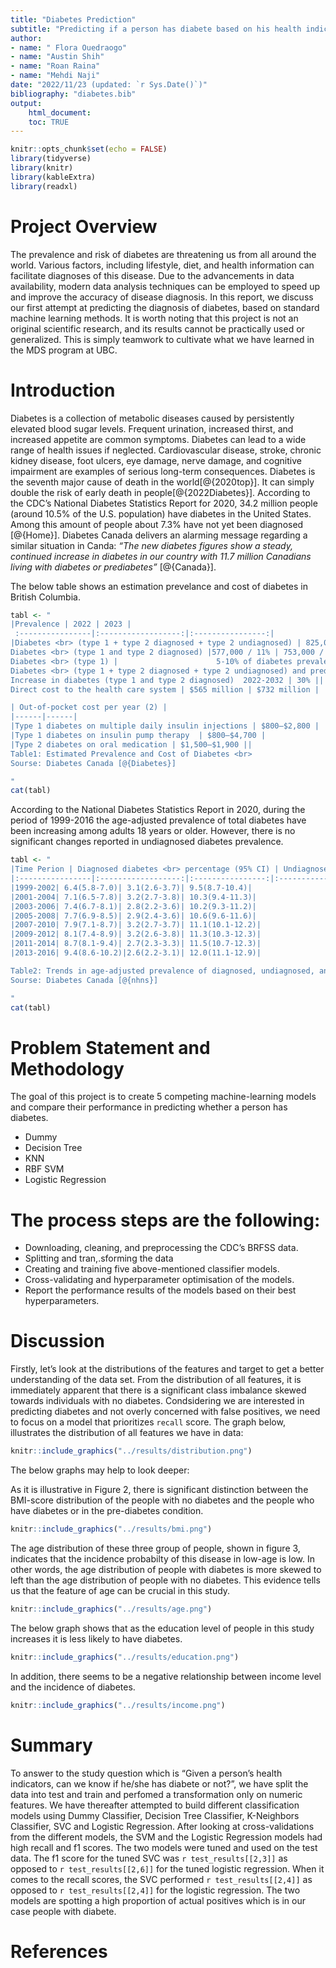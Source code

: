 ```yaml
---
title: "Diabetes Prediction"
subtitle: "Predicting if a person has diabete based on his health indicators"
author: 
- name: " Flora Ouedraogo"
- name: "Austin Shih"
- name: "Roan Raina"
- name: "Mehdi Naji"
date: "2022/11/23 (updated: `r Sys.Date()`)"
bibliography: "diabetes.bib"
output:
    html_document:
    toc: TRUE
---
```


<style>
body {
fontsize: 24pt
text-align: justify}
</style>

```r
knitr::opts_chunk$set(echo = FALSE)
library(tidyverse)
library(knitr)
library(kableExtra)
library(readxl)
```

# Project Overview
The prevalence and risk of diabetes are threatening us from all around the world. Various factors, including lifestyle, diet, and health information can facilitate diagnoses of this disease. Due to the advancements in data availability, modern data analysis techniques can be employed to speed up and improve the accuracy of disease diagnosis. In this report, we discuss our first attempt at predicting the diagnosis of diabetes, based on standard machine learning methods. 
It is worth noting that this project is not an original scientific research, and its results cannot be practically used or generalized. This is simply teamwork to cultivate what we have learned in the MDS program at UBC. 

# Introduction
Diabetes is a collection of metabolic diseases caused by persistently elevated blood sugar levels. Frequent urination, increased thirst, and increased appetite are common symptoms. Diabetes can lead to a wide range of health issues if neglected. Cardiovascular disease, stroke, chronic kidney disease, foot ulcers, eye damage, nerve damage, and cognitive impairment are examples of serious long-term consequences.
Diabetes is the seventh major cause of death in the world[@{2020top}]. It can simply double the risk of early death in people[@{2022Diabetes}]. According to the CDC’s National Diabetes Statistics Report for 2020, 34.2 million people (around 10.5% of the U.S. population) have diabetes in the United States. Among this amount of people about 7.3% have not yet been diagnosed [@{Home}]. Diabetes Canada delivers an alarming message regarding a similar situation in Canda: *"The new diabetes figures show a steady, continued increase in diabetes in our country with 11.7 million Canadians living with diabetes or prediabetes"* [@{Canada}].

The below table shows an estimation prevelance and cost of diabetes in British Columbia. 

```r

tabl <- "
|Prevalence | 2022 | 2023 |
 :----------------|:------------------:|:----------------:|
|Diabetes <br> (type 1 + type 2 diagnosed + type 2 undiagnosed) | 825,000 / 16% | 1,075,000 / 19% | 
Diabetes <br> (type 1 and type 2 diagnosed) |577,000 / 11% | 753,000 / 13% |
Diabetes <br> (type 1) |                      5-10% of diabetes prevalence||
Diabetes <br> (type 1 + type 2 diagnosed + type 2 undiagnosed) and prediabetes combined|1,636,000 / 31% |1,970,000 / 35%|
Increase in diabetes (type 1 and type 2 diagnosed)  2022-2032 | 30% ||
Direct cost to the health care system | $565 million | $732 million |

| Out-of-pocket cost per year (2) |
|------|------|
|Type 1 diabetes on multiple daily insulin injections | $800–$2,800 |
|Type 1 diabetes on insulin pump therapy  | $800–$4,700 |
|Type 2 diabetes on oral medication | $1,500–$1,900 ||
Table1: Estimated Prevalence and Cost of Diabetes <br>
Sourse: Diabetes Canada [@{Diabetes}]

"
cat(tabl) 
```

According to the National Diabetes Statistics Report in 2020, during the period of 1999-2016 the age-adjusted prevalence of total diabetes have been increasing among adults 18 years or older. However, there is no significant changes reported in undiagnosed diabetes prevalence. 

```r
tabl <- "
|Time Perion | Diagnosed diabetes <br> percentage (95% CI) | Undiagnosed diabetes <br> percentage (95% CI) | Total diabetes <br> percentage (95% CI) |
|:----------------|:------------------:|:----------------:|:---------------:|
|1999-2002| 6.4(5.8-7.0)| 3.1(2.6-3.7)| 9.5(8.7-10.4)|
|2001-2004| 7.1(6.5-7.8)| 3.2(2.7-3.8)| 10.3(9.4-11.3)|
|2003-2006| 7.4(6.7-8.1)| 2.8(2.2-3.6)| 10.2(9.3-11.2)|
|2005-2008| 7.7(6.9-8.5)| 2.9(2.4-3.6)| 10.6(9.6-11.6)|
|2007-2010| 7.9(7.1-8.7)| 3.2(2.7-3.7)| 11.1(10.1-12.2)|
|2009-2012| 8.1(7.4-8.9)| 3.2(2.6-3.8)| 11.3(10.3-12.3)|
|2011-2014| 8.7(8.1-9.4)| 2.7(2.3-3.3)| 11.5(10.7-12.3)|
|2013-2016| 9.4(8.6-10.2)|2.6(2.2-3.1)| 12.0(11.1-12.9)|

Table2: Trends in age-adjusted prevalence of diagnosed, undiagnosed, and total diabetes among adults aged 18 years or older, United States, 1999-2016 <br>
Sourse: Diabetes Canada [@{nhns}]

"
cat(tabl)
```

# Problem Statement and Methodology

The goal of this project is to create 5 competing machine-learning models and compare their performance in predicting whether a person has diabetes. 

* Dummy
* Decision Tree
* KNN
* RBF SVM
* Logistic Regression

# The process steps are the following:
* Downloading, cleaning, and preprocessing the CDC’s BRFSS data.
* Splitting and tran,.sforming the data
* Creating and training five above-mentioned classifier models. 
* Cross-validating and hyperparameter optimisation of the models.
* Report the performance results of the models based on their best hyperparameters.

#  Discussion
Firstly, let's look at the distributions of the features and target to get a better understanding of the data set. From the distribution of all features, it is immediately apparent that there is a significant class imbalance skewed towards individuals with no diabetes. Condsidering we are interested in predicting diabetes and not overly concerned with false positives, we need to focus on a model that prioritizes `recall` score. The graph below, illustrates the distribution of all features we have in data: 
```r
knitr::include_graphics("../results/distribution.png")
``` 

The below graphs may help to look deeper:

As it is illustrative in Figure 2, there is significant distinction between the BMI-score distribution of the people with no diabetes and the people who have diabetes or in the pre-diabetes condition.
```r
knitr::include_graphics("../results/bmi.png")
``` 

The age distribution of these three group of people, shown in figure 3, indicates that the incidence probabilty of this disease in low-age is low. In other words, the age distribution of people with diabetes is more skewed to left than the age distribution of people with no diabetes. This evidence tells us that the feature of age can be crucial in this study.  
```r
knitr::include_graphics("../results/age.png")
``` 

The below graph shows that as the education level of people in this study increases it is less likely to have diabetes. 
```r
knitr::include_graphics("../results/education.png")
``` 

In addition, there seems to be a negative relationship between income level and the incidence of diabetes.
```r
knitr::include_graphics("../results/income.png")
``` 

# Summary 

To answer to the study question which is "Given a person's health indicators, can we know if he/she has diabete or not?", we have split the data into test and train and perfomed a transformation only on numeric features.
We have thereafter attempted to build different classification models using Dummy Classifier, Decision Tree Classifier, K-Neighbors Classifier, SVC  and Logistic Regression.  After looking  at cross-validations from the different models, the SVM and the Logistic Regression models had high recall and f1 scores. The two models were tuned and used on the test data. The f1 score for the tuned SVC was `r test_results[[2,3]]` as opposed to `r test_results[[2,6]]` for the tuned logistic regression. When it comes to the recall scores, the SVC performed `r test_results[[2,4]]` as opposed to `r test_results[[2,4]]` for the logistic regression. The two models are spotting a high proportion of actual positives which is in our case people with diabete.



# References